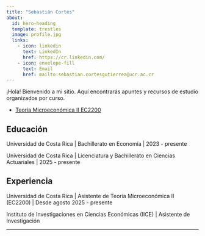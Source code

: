 ```yaml
---
title: "Sebastián Cortés"
about:
  id: hero-heading
  template: trestles
  image: profile.jpg
  links:
    - icon: linkedin
      text: LinkedIn
      href: https://cr.linkedin.com/
    - icon: envelope-fill
      text: Email
      href: mailto:sebastian.cortesgutierrez@ucr.ac.cr
---
```


::: {#hero-heading}
¡Hola! Bienvenido a mi sitio. Aquí encontrarás apuntes y recursos de estudio organizados por curso.

-   [Teoría Microeconómica II EC2200](https://sebastiancortesg.github.io/cursos/microeconomia_II/)

## Educación

Universidad de Costa Rica \| Bachillerato en Economía \| 2023 - presente

Universidad de Costa Rica \| Licenciatura y Bachillerato en Ciencias Actuariales \| 2025 - presente

## Experiencia

Universidad de Costa Rica \| Asistente de Teoría Microeconómica II (EC2200) \| Desde agosto 2025 - presente

Instituto de Investigaciones en Ciencias Económicas (IICE) \| Asistente de Investigación
:::

------------------------------------------------------------------------
